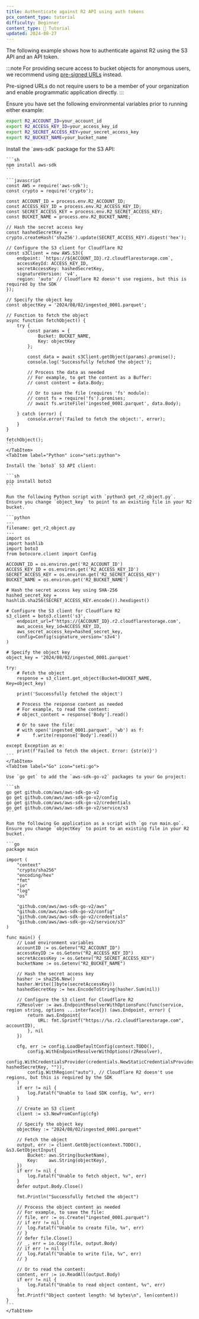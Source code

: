 ```yaml
---
title: Authenticate against R2 API using auth tokens
pcx_content_type: tutorial
difficulty: Beginner
content_type: 📝 Tutorial
updated: 2024-08-27
---
```



The following example shows how to authenticate against R2 using the S3 API and an API token. 

:::note
For providing secure access to bucket objects for anonymous users, we recommend using [pre-signed URLs](/r2/api/s3/presigned-urls/) instead.

Pre-signed URLs do not require users to be a member of your organization and enable programmatic application directly.
:::

Ensure you have set the following environmental variables prior to running either example:

```sh
export R2_ACCOUNT_ID=your_account_id
export R2_ACCESS_KEY_ID=your_access_key_id
export R2_SECRET_ACCESS_KEY=your_secret_access_key
export R2_BUCKET_NAME=your_bucket_name
```

<Tabs>
  <TabItem label="JavaScript" icon="seti:javascript">
    Install the `aws-sdk` package for the S3 API:

    ```sh
    npm install aws-sdk
    ```

    ```javascript
    const AWS = require('aws-sdk');
    const crypto = require('crypto');

    const ACCOUNT_ID = process.env.R2_ACCOUNT_ID;
    const ACCESS_KEY_ID = process.env.R2_ACCESS_KEY_ID;
    const SECRET_ACCESS_KEY = process.env.R2_SECRET_ACCESS_KEY;
    const BUCKET_NAME = process.env.R2_BUCKET_NAME;

    // Hash the secret access key
    const hashedSecretKey = crypto.createHash('sha256').update(SECRET_ACCESS_KEY).digest('hex');

    // Configure the S3 client for Cloudflare R2
    const s3Client = new AWS.S3({
        endpoint: `https://${ACCOUNT_ID}.r2.cloudflarestorage.com`,
        accessKeyId: ACCESS_KEY_ID,
        secretAccessKey: hashedSecretKey,
        signatureVersion: 'v4',
        region: 'auto' // Cloudflare R2 doesn't use regions, but this is required by the SDK
    });

    // Specify the object key
    const objectKey = '2024/08/02/ingested_0001.parquet';

    // Function to fetch the object
    async function fetchObject() {
        try {
            const params = {
                Bucket: BUCKET_NAME,
                Key: objectKey
            };

            const data = await s3Client.getObject(params).promise();
            console.log('Successfully fetched the object');

            // Process the data as needed
            // For example, to get the content as a Buffer:
            // const content = data.Body;

            // Or to save the file (requires 'fs' module):
            // const fs = require('fs').promises;
            // await fs.writeFile('ingested_0001.parquet', data.Body);

        } catch (error) {
            console.error('Failed to fetch the object:', error);
        }
    }

    fetchObject();
    ```
    </TabItem>
    <TabItem label="Python" icon="seti:python">

    Install the `boto3` S3 API client:

    ```sh
    pip install boto3
    ```

    Run the following Python script with `python3 get_r2_object.py`. Ensure you change `object_key` to point to an existing file in your R2 bucket.

    ```python
    ---
    filename: get_r2_object.py
    ---
    import os
    import hashlib
    import boto3
    from botocore.client import Config

    ACCOUNT_ID = os.environ.get('R2_ACCOUNT_ID')
    ACCESS_KEY_ID = os.environ.get('R2_ACCESS_KEY_ID')
    SECRET_ACCESS_KEY = os.environ.get('R2_SECRET_ACCESS_KEY')
    BUCKET_NAME = os.environ.get('R2_BUCKET_NAME')

    # Hash the secret access key using SHA-256
    hashed_secret_key = hashlib.sha256(SECRET_ACCESS_KEY.encode()).hexdigest()

    # Configure the S3 client for Cloudflare R2
    s3_client = boto3.client('s3',
        endpoint_url=f'https://{ACCOUNT_ID}.r2.cloudflarestorage.com',
        aws_access_key_id=ACCESS_KEY_ID,
        aws_secret_access_key=hashed_secret_key,
        config=Config(signature_version='s3v4')
    )

    # Specify the object key
    object_key = '2024/08/02/ingested_0001.parquet'

    try:
        # Fetch the object
        response = s3_client.get_object(Bucket=BUCKET_NAME, Key=object_key)

        print('Successfully fetched the object')

        # Process the response content as needed
        # For example, to read the content:
        # object_content = response['Body'].read()

        # Or to save the file:
        # with open('ingested_0001.parquet', 'wb') as f:
        #     f.write(response['Body'].read())

    except Exception as e:
        print(f'Failed to fetch the object. Error: {str(e)}')
    ```
    </TabItem>
    <TabItem label="Go" icon="seti:go">

    Use `go get` to add the `aws-sdk-go-v2` packages to your Go project:

    ```sh
    go get github.com/aws/aws-sdk-go-v2
    go get github.com/aws/aws-sdk-go-v2/config
    go get github.com/aws/aws-sdk-go-v2/credentials
    go get github.com/aws/aws-sdk-go-v2/service/s3
    ```

    Run the following Go application as a script with `go run main.go`. Ensure you change `objectKey` to point to an existing file in your R2 bucket.

    ```go
    package main

    import (
        "context"
        "crypto/sha256"
        "encoding/hex"
        "fmt"
        "io"
        "log"
        "os"

        "github.com/aws/aws-sdk-go-v2/aws"
        "github.com/aws/aws-sdk-go-v2/config"
        "github.com/aws/aws-sdk-go-v2/credentials"
        "github.com/aws/aws-sdk-go-v2/service/s3"
    )

    func main() {
        // Load environment variables
        accountID := os.Getenv("R2_ACCOUNT_ID")
        accessKeyID := os.Getenv("R2_ACCESS_KEY_ID")
        secretAccessKey := os.Getenv("R2_SECRET_ACCESS_KEY")
        bucketName := os.Getenv("R2_BUCKET_NAME")

        // Hash the secret access key
        hasher := sha256.New()
        hasher.Write([]byte(secretAccessKey))
        hashedSecretKey := hex.EncodeToString(hasher.Sum(nil))

        // Configure the S3 client for Cloudflare R2
        r2Resolver := aws.EndpointResolverWithOptionsFunc(func(service, region string, options ...interface{}) (aws.Endpoint, error) {
            return aws.Endpoint{
                URL: fmt.Sprintf("https://%s.r2.cloudflarestorage.com", accountID),
            }, nil
        })

        cfg, err := config.LoadDefaultConfig(context.TODO(),
            config.WithEndpointResolverWithOptions(r2Resolver),
            config.WithCredentialsProvider(credentials.NewStaticCredentialsProvider(accessKeyID, hashedSecretKey, "")),
            config.WithRegion("auto"), // Cloudflare R2 doesn't use regions, but this is required by the SDK
        )
        if err != nil {
            log.Fatalf("Unable to load SDK config, %v", err)
        }

        // Create an S3 client
        client := s3.NewFromConfig(cfg)

        // Specify the object key
        objectKey := "2024/08/02/ingested_0001.parquet"

        // Fetch the object
        output, err := client.GetObject(context.TODO(), &s3.GetObjectInput{
            Bucket: aws.String(bucketName),
            Key:    aws.String(objectKey),
        })
        if err != nil {
            log.Fatalf("Unable to fetch object, %v", err)
        }
        defer output.Body.Close()

        fmt.Println("Successfully fetched the object")

        // Process the object content as needed
        // For example, to save the file:
        // file, err := os.Create("ingested_0001.parquet")
        // if err != nil {
        // 	log.Fatalf("Unable to create file, %v", err)
        // }
        // defer file.Close()
        // _, err = io.Copy(file, output.Body)
        // if err != nil {
        // 	log.Fatalf("Unable to write file, %v", err)
        // }

        // Or to read the content:
        content, err := io.ReadAll(output.Body)
        if err != nil {
            log.Fatalf("Unable to read object content, %v", err)
        }
        fmt.Printf("Object content length: %d bytes\n", len(content))
    }
    ```
    </TabItem>
  </Tabs>
    